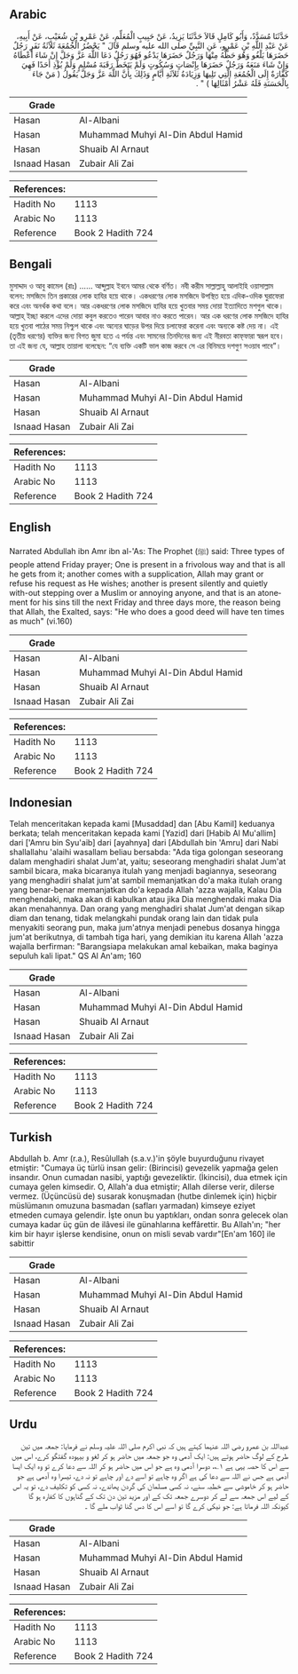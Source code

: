 ## Arabic


<div dir="rtl" lang="ar" style={{fontSize:'larger',backgroundColor:'#f8f9fa',padding:20}}>
حَدَّثَنَا مُسَدَّدٌ، وَأَبُو كَامِلٍ قَالاَ حَدَّثَنَا يَزِيدُ، عَنْ حَبِيبٍ الْمُعَلِّمِ، عَنْ عَمْرِو بْنِ شُعَيْبٍ، عَنْ أَبِيهِ، عَنْ عَبْدِ اللَّهِ بْنِ عَمْرٍو، عَنِ النَّبِيِّ صلى الله عليه وسلم قَالَ ‏"‏ يَحْضُرُ الْجُمُعَةَ ثَلاَثَةُ نَفَرٍ رَجُلٌ حَضَرَهَا يَلْغُو وَهُوَ حَظُّهُ مِنْهَا وَرَجُلٌ حَضَرَهَا يَدْعُو فَهُوَ رَجُلٌ دَعَا اللَّهَ عَزَّ وَجَلَّ إِنْ شَاءَ أَعْطَاهُ وَإِنْ شَاءَ مَنَعَهُ وَرَجُلٌ حَضَرَهَا بِإِنْصَاتٍ وَسُكُوتٍ وَلَمْ يَتَخَطَّ رَقَبَةَ مُسْلِمٍ وَلَمْ يُؤْذِ أَحَدًا فَهِيَ كَفَّارَةٌ إِلَى الْجُمُعَةِ الَّتِي تَلِيهَا وَزِيَادَةُ ثَلاَثَةِ أَيَّامٍ وَذَلِكَ بِأَنَّ اللَّهَ عَزَّ وَجَلَّ يَقُولُ ‏(‏ مَنْ جَاءَ بِالْحَسَنَةِ فَلَهُ عَشْرُ أَمْثَالِهَا ‏)‏ ‏"‏ ‏.‏
</div>
<div style={{backgroundColor:'#f8f9fa',padding:20, marginBottom: 10}}><table> <thead> <tr> <th>Grade</th> <th></th> </tr> </thead> <tbody> <tr><td>Hasan</td><td>Al-Albani</td></tr><tr><td>Hasan</td><td>Muhammad Muhyi Al-Din Abdul Hamid</td></tr><tr><td>Hasan</td><td>Shuaib Al Arnaut</td></tr><tr><td>Isnaad Hasan</td><td>Zubair Ali Zai</td></tr></tbody></table><table> <thead> <tr> <th>References:</th> <th></th> </tr> </thead> <tbody><tr><td>Hadith No</td><td>1113</td></tr><tr><td>Arabic No</td><td>1113</td></tr><tr><td>Reference</td><td>Book 2 Hadith 724</td></tr></tbody></table></div>

## Bengali


<div dir="ltr" lang="bn" style={{fontSize:'larger',backgroundColor:'#f8f9fa',padding:20}}>
মুসাদ্দাদ ও আবু কামেল (রাঃ) ...... আব্দুল্লাহ ইবনে আমর থেকে বর্ণিত। নবী করীম সাল্লাল্লাহু আলাইহি ওয়াসাল্লাম বলেন: মসজিদে তিন প্রকারের লোক হাযির হয়ে থাকে। একধরণের লোক মসজিদে উপস্থিত হয়ে এদিক-ওদিক ঘুরাফেরা করে এবং অনর্থক কথা বলে। আর একধরণের লোক মসজিদে হাযির হয়ে খুতবার সময় দোয়া ইত্যাদিতে মশগুল থাকে। আল্লাহ্ ইচ্ছা করলে এদের দোয়া কবুল করতেও পারেন আবার নাও করতে পারেন। আর এক ধরণের লোক মসজিদে হাযির হয়ে খুতবা পাঠের সময় নিশ্চুপ থাকে এবং অন্যের ঘাড়ের উপর দিয়ে চলাফেরা করেনা এবং অন্যকে কষ্ট দেয় না। এই (তৃতীয় ধরণের) ব্যক্তির জন্য বিগত জুমা হতে এ পর্যন্ত এবং সামনের তিনদিনের জন্য এই নীরবতা কাফ্‌ফারা স্বরূপ হবে। তা এই জন্য যে, আল্লাহ তায়ালা বলেছেন: “যে ব্যক্তি একটি ভাল কাজ করবে সে এর বিনিময়ে দশগুণ সওয়াব পাবে”।
</div>
<div style={{backgroundColor:'#f8f9fa',padding:20, marginBottom: 10}}><table> <thead> <tr> <th>Grade</th> <th></th> </tr> </thead> <tbody> <tr><td>Hasan</td><td>Al-Albani</td></tr><tr><td>Hasan</td><td>Muhammad Muhyi Al-Din Abdul Hamid</td></tr><tr><td>Hasan</td><td>Shuaib Al Arnaut</td></tr><tr><td>Isnaad Hasan</td><td>Zubair Ali Zai</td></tr></tbody></table><table> <thead> <tr> <th>References:</th> <th></th> </tr> </thead> <tbody><tr><td>Hadith No</td><td>1113</td></tr><tr><td>Arabic No</td><td>1113</td></tr><tr><td>Reference</td><td>Book 2 Hadith 724</td></tr></tbody></table></div>

## English


<div dir="ltr" lang="en" style={{fontSize:'larger',backgroundColor:'#f8f9fa',padding:20}}>
Narrated Abdullah ibn Amr ibn al-'As: The Prophet (ﷺ) said: Three types of people attend Friday prayer; One is present in a frivolous way and that is all he gets from it; another comes with a supplication, Allah may grant or refuse his request as He wishes; another is present silently and quietly with-out stepping over a Muslim or annoying anyone, and that is an atonement for his sins till the next Friday and three days more, the reason being that Allah, the Exalted, says: "He who does a good deed will have ten times as much" (vi.160)
</div>
<div style={{backgroundColor:'#f8f9fa',padding:20, marginBottom: 10}}><table> <thead> <tr> <th>Grade</th> <th></th> </tr> </thead> <tbody> <tr><td>Hasan</td><td>Al-Albani</td></tr><tr><td>Hasan</td><td>Muhammad Muhyi Al-Din Abdul Hamid</td></tr><tr><td>Hasan</td><td>Shuaib Al Arnaut</td></tr><tr><td>Isnaad Hasan</td><td>Zubair Ali Zai</td></tr></tbody></table><table> <thead> <tr> <th>References:</th> <th></th> </tr> </thead> <tbody><tr><td>Hadith No</td><td>1113</td></tr><tr><td>Arabic No</td><td>1113</td></tr><tr><td>Reference</td><td>Book 2 Hadith 724</td></tr></tbody></table></div>

## Indonesian


<div dir="ltr" lang="id" style={{fontSize:'larger',backgroundColor:'#f8f9fa',padding:20}}>
Telah menceritakan kepada kami [Musaddad] dan [Abu Kamil] keduanya berkata; telah menceritakan kepada kami [Yazid] dari [Habib Al Mu'allim] dari ['Amru bin Syu'aib] dari [ayahnya] dari [Abdullah bin 'Amru] dari Nabi shallallahu 'alaihi wasallam beliau bersabda: "Ada tiga golongan seseorang dalam menghadiri shalat Jum'at, yaitu; seseorang menghadiri shalat Jum'at sambil bicara, maka bicaranya itulah yang menjadi bagiannya, seseorang yang menghadiri shalat jum'at sambil memanjatkan do'a maka itulah orang yang benar-benar memanjatkan do'a kepada Allah 'azza wajalla, Kalau Dia menghendaki, maka akan di kabulkan atau jika Dia menghendaki maka Dia akan menahannya. Dan orang yang menghadiri shalat Jum'at dengan sikap diam dan tenang, tidak melangkahi pundak orang lain dan tidak pula menyakiti seorang pun, maka jum'atnya menjadi penebus dosanya hingga jum'at berikutnya, di tambah tiga hari, yang demikian itu karena Allah 'azza wajalla berfirman: "Barangsiapa melakukan amal kebaikan, maka baginya sepuluh kali lipat." QS Al An'am; 160
</div>
<div style={{backgroundColor:'#f8f9fa',padding:20, marginBottom: 10}}><table> <thead> <tr> <th>Grade</th> <th></th> </tr> </thead> <tbody> <tr><td>Hasan</td><td>Al-Albani</td></tr><tr><td>Hasan</td><td>Muhammad Muhyi Al-Din Abdul Hamid</td></tr><tr><td>Hasan</td><td>Shuaib Al Arnaut</td></tr><tr><td>Isnaad Hasan</td><td>Zubair Ali Zai</td></tr></tbody></table><table> <thead> <tr> <th>References:</th> <th></th> </tr> </thead> <tbody><tr><td>Hadith No</td><td>1113</td></tr><tr><td>Arabic No</td><td>1113</td></tr><tr><td>Reference</td><td>Book 2 Hadith 724</td></tr></tbody></table></div>

## Turkish


<div dir="ltr" lang="tr" style={{fontSize:'larger',backgroundColor:'#f8f9fa',padding:20}}>
Abdullah b. Amr (r.a.), Resûlullah (s.a.v.)'in şöyle buyurduğunu rivayet etmiştir: "Cumaya üç türlü insan gelir: (Birincisi) gevezelik yapmağa gelen insandır. Onun cumadan nasibi, yaptığı gevezeliktir. (İkincisi), dua etmek için cumaya gelen kimsedir. O, Allah'a dua etmiştir; Allah dilerse verir, dilerse vermez. (Üçüncüsü de) susarak konuşmadan (hutbe dinlemek için) hiçbir müslümanın omuzuna basmadan (safları yarmadan) kimseye eziyet etmeden cumaya gelendir. İşte onun bu yaptıkları, ondan sonra gelecek olan cumaya kadar üç gün de ilâvesi ile günahlarına keffârettir. Bu Allah'ın; "her kim bir hayır işlerse kendisine, onun on misli sevab vardır"[En'am 160] ile sabittir
</div>
<div style={{backgroundColor:'#f8f9fa',padding:20, marginBottom: 10}}><table> <thead> <tr> <th>Grade</th> <th></th> </tr> </thead> <tbody> <tr><td>Hasan</td><td>Al-Albani</td></tr><tr><td>Hasan</td><td>Muhammad Muhyi Al-Din Abdul Hamid</td></tr><tr><td>Hasan</td><td>Shuaib Al Arnaut</td></tr><tr><td>Isnaad Hasan</td><td>Zubair Ali Zai</td></tr></tbody></table><table> <thead> <tr> <th>References:</th> <th></th> </tr> </thead> <tbody><tr><td>Hadith No</td><td>1113</td></tr><tr><td>Arabic No</td><td>1113</td></tr><tr><td>Reference</td><td>Book 2 Hadith 724</td></tr></tbody></table></div>

## Urdu


<div dir="rtl" lang="ur" style={{fontSize:'larger',backgroundColor:'#f8f9fa',padding:20}}>
عبداللہ بن عمرو رضی اللہ عنہما کہتے ہیں کہ نبی اکرم صلی اللہ علیہ وسلم نے فرمایا: جمعہ میں تین طرح کے لوگ حاضر ہوتے ہیں: ایک آدمی وہ جو جمعہ میں حاضر ہو کر لغو و بیہودہ گفتگو کرے، اس میں سے اس کا حصہ یہی ہے ۱؎، دوسرا آدمی وہ ہے جو اس میں حاضر ہو کر اللہ سے دعا کرے تو وہ ایک ایسا آدمی ہے جس نے اللہ سے دعا کی ہے اگر وہ چاہے تو اسے دے اور چاہے تو نہ دے، تیسرا وہ آدمی ہے جو حاضر ہو کر خاموشی سے خطبہ سنے، نہ کسی مسلمان کی گردن پھاندے، نہ کسی کو تکلیف دے، تو یہ اس کے لیے اس جمعہ سے لے کر دوسرے جمعہ تک کے اور مزید تین دن تک کے گناہوں کا کفارہ ہو گا کیونکہ اللہ فرماتا ہے: جو نیکی کرے گا تو اسے اس کا دس گنا ثواب ملے گا ۔
</div>
<div style={{backgroundColor:'#f8f9fa',padding:20, marginBottom: 10}}><table> <thead> <tr> <th>Grade</th> <th></th> </tr> </thead> <tbody> <tr><td>Hasan</td><td>Al-Albani</td></tr><tr><td>Hasan</td><td>Muhammad Muhyi Al-Din Abdul Hamid</td></tr><tr><td>Hasan</td><td>Shuaib Al Arnaut</td></tr><tr><td>Isnaad Hasan</td><td>Zubair Ali Zai</td></tr></tbody></table><table> <thead> <tr> <th>References:</th> <th></th> </tr> </thead> <tbody><tr><td>Hadith No</td><td>1113</td></tr><tr><td>Arabic No</td><td>1113</td></tr><tr><td>Reference</td><td>Book 2 Hadith 724</td></tr></tbody></table></div>